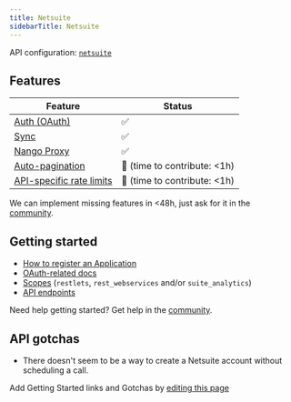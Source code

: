 ```yaml
---
title: Netsuite
sidebarTitle: Netsuite
---
```


API configuration: [`netsuite`](https://nango.dev/providers.yaml)

## Features

| Feature                                                                          | Status                          |
| -------------------------------------------------------------------------------- | ------------------------------- |
| [Auth (OAuth)](/nango-auth)                                                      | ✅                              |
| [Sync](/nango-sync)                                                              | ✅                              |
| [Nango Proxy](/nango-sync/guides/nango-proxy)                          | ✅                              |
| [Auto-pagination](/nango-sync/configuration#auto-pagination)                     | 🚫 (time to contribute: &lt;1h) |
| [API-specific rate limits](/nango-sync/configuration#rate-limits-retry-policies) | 🚫 (time to contribute: &lt;1h) |

<Tip>We can implement missing features in &lt;48h, just ask for it in the [community](https://nango.dev/slack).</Tip>
## Getting started

-   [How to register an Application](https://docs.oracle.com/en/cloud/saas/netsuite/ns-online-help/section_157771482304.html#Enable-the-OAuth-2.0-Feature)
-   [OAuth-related docs](https://docs.oracle.com/en/cloud/saas/netsuite/ns-online-help/section_158081944642.html#Step-One-GET-Request-to-the-Authorization-Endpoint)
-   [Scopes](https://docs.oracle.com/en/cloud/saas/netsuite/ns-online-help/section_158081944642.html#subsect_158091028094) (`restlets`, `rest_webservices` and/or `suite_analytics`)
-   [API endpoints](https://system.netsuite.com/help/helpcenter/en_US/APIs/REST_API_Browser/record/v1/2023.1/index.html)

<Tip>Need help getting started? Get help in the [community](https://nango.dev/slack).</Tip>

## API gotchas
- There doesn't seem to be a way to create a Netsuite account without scheduling a call.

<Note>Add Getting Started links and Gotchas by [editing this page](https://github.com/nangohq/nango/tree/master/docs-v2/integrations/all/netsuite.mdx)</Note>

